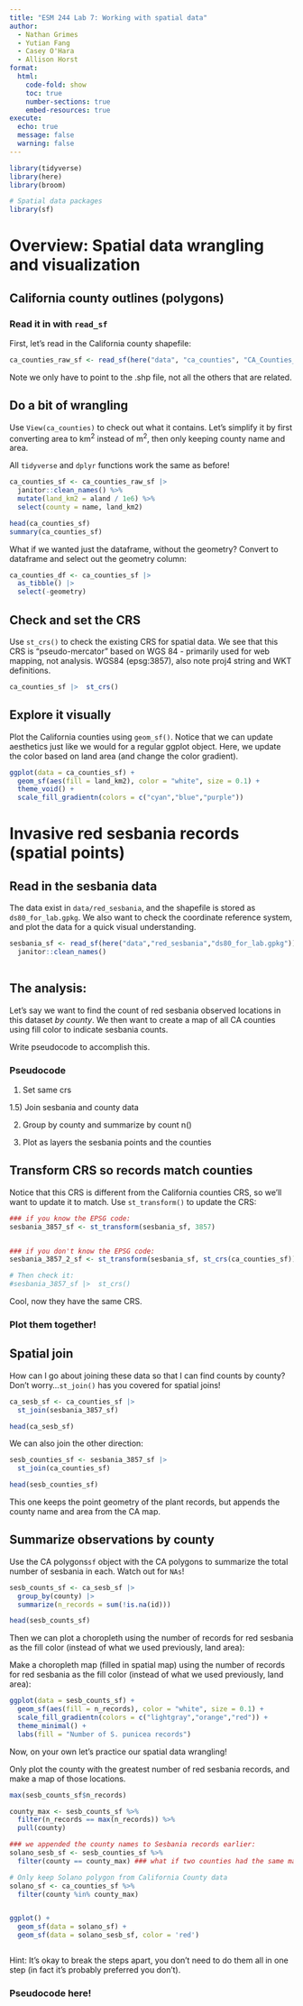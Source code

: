 ```yaml
---
title: "ESM 244 Lab 7: Working with spatial data"
author:
  - Nathan Grimes
  - Yutian Fang
  - Casey O'Hara
  - Allison Horst
format: 
  html:
    code-fold: show
    toc: true
    number-sections: true
    embed-resources: true
execute:
  echo: true
  message: false
  warning: false
---
```


```r
library(tidyverse)
library(here)
library(broom)

# Spatial data packages
library(sf)
```

# Overview: Spatial data wrangling and visualization

## California county outlines (polygons)

### Read it in with `read_sf`

First, let's read in the California county shapefile:

```r
ca_counties_raw_sf <- read_sf(here("data", "ca_counties", "CA_Counties_TIGER2016.shp"))
```

Note we only have to point to the .shp file, not all the others that are related.

## Do a bit of wrangling

Use `View(ca_counties)` to check out what it contains. Let's simplify it by first converting area to km^2^ instead of m^2^, then only keeping county name and area.

All `tidyverse` and `dplyr` functions work the same as before!

```r
ca_counties_sf <- ca_counties_raw_sf |> 
  janitor::clean_names() %>%
  mutate(land_km2 = aland / 1e6) %>%
  select(county = name, land_km2)

head(ca_counties_sf)
summary(ca_counties_sf)

```

What if we wanted just the dataframe, without the geometry? Convert to dataframe and select out the geometry column:

```r
ca_counties_df <- ca_counties_sf |> 
  as_tibble() |>
  select(-geometry)
```

## Check and set the CRS

Use `st_crs()` to check the existing CRS for spatial data. We see that this CRS is "pseudo-mercator" based on WGS 84 - primarily used for web mapping, not analysis. WGS84 (epsg:3857), also note proj4 string and WKT definitions.

```r
ca_counties_sf |>  st_crs()
```

## Explore it visually

Plot the California counties using `geom_sf()`. Notice that we can update aesthetics just like we would for a regular ggplot object. Here, we update the color based on land area (and change the color gradient).


```r

ggplot(data = ca_counties_sf) +
  geom_sf(aes(fill = land_km2), color = "white", size = 0.1) +
  theme_void() +
  scale_fill_gradientn(colors = c("cyan","blue","purple")) 

```

# Invasive red sesbania records (spatial points)

## Read in the sesbania data

The data exist in `data/red_sesbania`, and the shapefile is stored as `ds80_for_lab.gpkg`. We also want to check the coordinate reference system, and plot the data for a quick visual understanding.

```r
sesbania_sf <- read_sf(here("data","red_sesbania","ds80_for_lab.gpkg")) |> 
  janitor::clean_names()
  

```

## The analysis:

Let's say we want to find the count of red sesbania observed locations in this dataset *by county*. We then want to create a map of all CA counties using fill color to indicate sesbania counts.

Write pseudocode to accomplish this.

### Pseudocode

1) Set same crs

1.5) Join sesbania and county data

2) Group by county and summarize by count n()

3) Plot as layers the sesbania points and the counties

## Transform CRS so records match counties

Notice that this CRS is different from the California counties CRS, so we'll want to update it to match. Use `st_transform()` to update the CRS:

```r
### if you know the EPSG code:
sesbania_3857_sf <- st_transform(sesbania_sf, 3857)


### if you don't know the EPSG code:
sesbania_3857_2_sf <- st_transform(sesbania_sf, st_crs(ca_counties_sf))

# Then check it: 
#sesbania_3857_sf |>  st_crs()
```

Cool, now they have the same CRS.

### Plot them together!

## Spatial join

How can I go about joining these data so that I can find counts by county? Don't worry...`st_join()` has you covered for spatial joins!

```r
ca_sesb_sf <- ca_counties_sf |> 
  st_join(sesbania_3857_sf)

head(ca_sesb_sf)
```

We can also join the other direction:

```r
sesb_counties_sf <- sesbania_3857_sf |> 
  st_join(ca_counties_sf)

head(sesb_counties_sf)
```

This one keeps the point geometry of the plant records, but appends the county name and area from the CA map.

## Summarize observations by county

Use the CA polygons`sf` object with the CA polygons to summarize the total number of sesbania in each. Watch out for `NAs`!

```r
sesb_counts_sf <- ca_sesb_sf |> 
  group_by(county) |> 
  summarize(n_records = sum(!is.na(id)))

head(sesb_counts_sf)
```

Then we can plot a choropleth using the number of records for red sesbania as the fill color (instead of what we used previously, land area):

Make a choropleth map (filled in spatial map) using the number of records for red sesbania as the fill color (instead of what we used previously, land area):

```r
ggplot(data = sesb_counts_sf) +
  geom_sf(aes(fill = n_records), color = "white", size = 0.1) +
  scale_fill_gradientn(colors = c("lightgray","orange","red")) +
  theme_minimal() +
  labs(fill = "Number of S. punicea records")
```

Now, on your own let's practice our spatial data wrangling!

Only plot the county with the greatest number of red sesbania records, and make a map of those locations.

```r

max(sesb_counts_sf$n_records)

county_max <- sesb_counts_sf %>%
  filter(n_records == max(n_records)) %>%
  pull(county)

### we appended the county names to Sesbania records earlier:
solano_sesb_sf <- sesb_counties_sf %>% 
  filter(county == county_max) ### what if two counties had the same max value?

# Only keep Solano polygon from California County data
solano_sf <- ca_counties_sf %>% 
  filter(county %in% county_max)


ggplot() +
  geom_sf(data = solano_sf) +
  geom_sf(data = solano_sesb_sf, color = 'red')



```


Hint: It's okay to break the steps apart, you don't need to do them all in one step (in fact it's probably preferred you don't).

### Pseudocode here!
